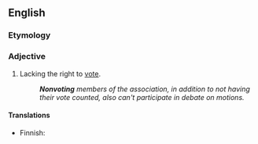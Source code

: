 ==English==

===Etymology===
{{prefix|non|voting}}

===Adjective===
{{en-adj|-}}

# Lacking the right to [[vote]].
#:'''''Nonvoting''' members of the association, in addition to not having their vote counted, also can't participate in debate on motions.''

====Translations====
{{trans-top|lacking the right to vote}}
* Finnish: {{t|fi|äänivallaton}}
{{trans-mid}}
{{trans-bottom}}